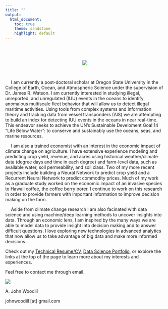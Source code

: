 ```yaml
---
title: ""
output:
  html_document:
    toc: true
    theme: sandstone
    highlight: default
---
```

<link rel="stylesheet" href="https://cdn.rawgit.com/jpswalsh/academicons/master/css/academicons.min.css">

<br>
<br>

<center>
![](images/circle_portrait.png) 

<a href="mailto:johnwoodill@gmail.com"> <i class="fa fa-envelope-square fa-3x"></i></a>
<a href="http://johnwoodill.github.io/images/AJohnWoodill_TR_CV.pdf"> <i class="ai ai-cv ai-3x"></i></a>
<a href="https://www.linkedin.com/in/a-john-woodill-21475353/"> <i class="fa fa-linkedin-square fa-3x"></i></a>
<a href="https://www.github.com/johnwoodill"> <i class="fa fa-git-square fa-3x"></i></a>
<a href="https://scholar.google.com/citations?user=FOD51c4AAAAJ&hl=en"> <i class="ai ai-google-scholar-square ai-3x"></i></a>
</center>

<br>

&emsp; I am currently a post-doctoral scholar at Oregon State University in the College of Earth, Ocean, and Atmospheric Science under the supervision of Dr. James R. Watson. I am currently interested in studying illegal, unreported, and unregulated (IUU) events in the oceans to identify anomalous multiscale fleet behavior that will allow us to detect illegal maritime activities. Using tools from complex systems and information theory and tracking data from vessel transponders (AIS) we are attempting to build an index for detecting IUU events in the oceans in near real-time. This endeavor seeks to achieve the UN's Sustainable Develoment Goal 14 "Life Below Water": to conserve and sustainably use the oceans, seas, and marine resources.


&emsp; I am also a trained economist with an interest in the economic impact of climate change on agriculture. I have extensive experience modeling and predicting crop yield, revenue, and acres using historical weather/climate data (degree days and time in each degree) and farm-level data, such as available water, soil permeability, and soil class. Two of my more recent projects include building a Neural Network to predict crop yield and a Recurrent Neural Network to predict commodity prices. Much of my work as a graduate study worked on the economic impact of an invasive species to Hawaii coffee, the coffee berry borer. I continue to work on this research in order to provide farmers with important information to improve decision making on the farm.


&emsp; Aside from climate change research I am also facinated with data science and using machine/deep learning methods to uncover insights into data. Through an economic lens, I am inspired by the many ways we are able to model data to provide insight into decision making and to answer difficult questions. I love exploring new technologies in advanced analytics that now allow us to take advantage of big data and make more informed decisions.

Check out my [Technical Resume/CV](http://johnwoodill.github.io/images/AJohnWoodill_TR_CV.pdf), [Data Science Portfolio](https://github.com/johnwoodill/Data-Science-Portfolio), or explore the links at the top of the page to learn more about my interests and experiences.

Feel free to contact me through email.

![](images/AJohnWoodill_signature.png)

A. John Woodill

johnwoodill [at] gmail.com

<script>
  (function(i,s,o,g,r,a,m){i['GoogleAnalyticsObject']=r;i[r]=i[r]||function(){
  (i[r].q=i[r].q||[]).push(arguments)},i[r].l=1*new Date();a=s.createElement(o),
  m=s.getElementsByTagName(o)[0];a.async=1;a.src=g;m.parentNode.insertBefore(a,m)
  })(window,document,'script','https://www.google-analytics.com/analytics.js','ga');

  ga('create', 'UA-61017136-2', 'auto');
  ga('send', 'pageview');

</script>
